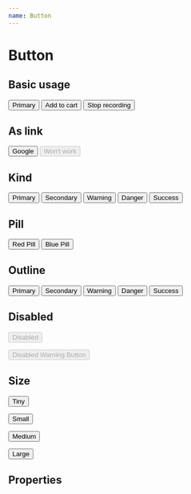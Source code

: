```yaml
---
name: Button
---
```



# Button

## Basic usage

<Playground>
  <Button>Primary</Button>

  <Button>
    <Icon name='add_shopping_cart' /> Add to cart
  </Button>

  <Button outline kind='danger'>
    <Icon name='stop' /> Stop recording
  </Button>
</Playground>

## As link

<Playground>
  <Button href='https://google.com/'>Google</Button>
  <Button href='https://google.com/' outline disabled={true}>Won't work</Button>
</Playground>

## Kind

<Playground>
  <Button kind="primary">Primary</Button>
  <Button kind="secondary">Secondary</Button>
  <Button kind="warning">Warning</Button>
  <Button kind="danger">Danger</Button>
  <Button kind="success">Success</Button>
</Playground>

## Pill

<Playground>
  <Button pill kind="danger">Red Pill</Button>
  <Button pill kind="primary">Blue Pill</Button>
</Playground>

## Outline

<Playground>
  <Button kind="primary" outline>Primary</Button>
  <Button kind="secondary" outline>Secondary</Button>
  <Button kind="warning" outline>Warning</Button>
  <Button kind="danger" outline>Danger</Button>
  <Button kind="success" outline>Success</Button>
</Playground>

## Disabled

<Playground>
  <Button disabled>Disabled</Button>

  <Button pill outline kind="warning" disabled>Disabled Warning Button</Button>
</Playground>

## Size

<Playground>
  <Button size='tiny'>Tiny</Button>

  <Button size='small'>Small</Button>

  <Button size='medium'>Medium</Button>

  <Button size='large'>Large</Button>
</Playground>

## Properties

<Props of={Button}></Props>
